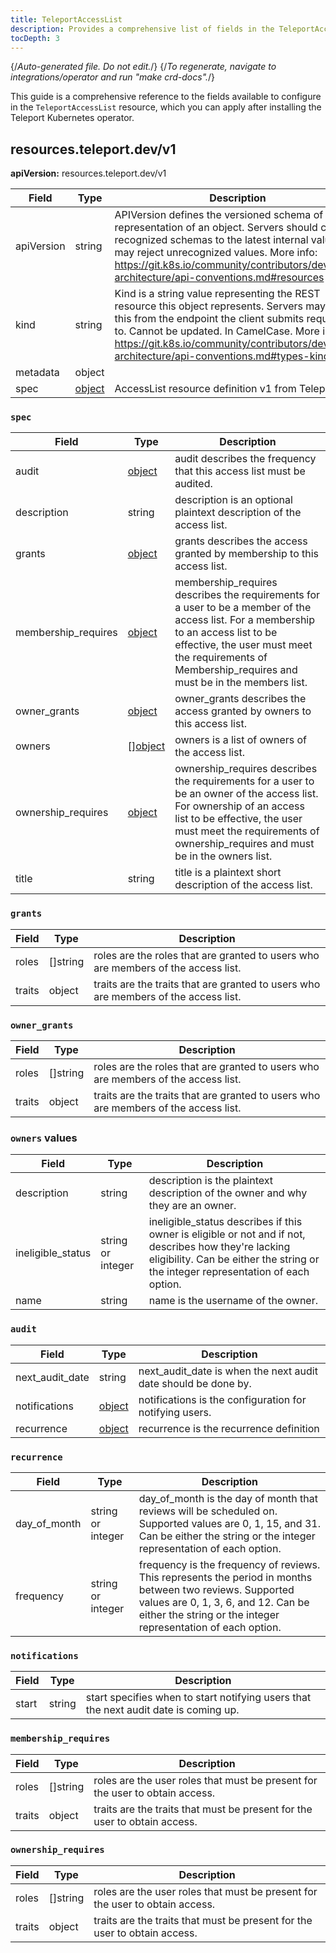 ```yaml
---
title: TeleportAccessList
description: Provides a comprehensive list of fields in the TeleportAccessList resource available through the Teleport Kubernetes operator.
tocDepth: 3
---
```


{/*Auto-generated file. Do not edit.*/}
{/*To regenerate, navigate to integrations/operator and run "make crd-docs".*/}

This guide is a comprehensive reference to the fields available to configure in
the `TeleportAccessList` resource, which you can apply after installing
the Teleport Kubernetes operator.


## resources.teleport.dev/v1

**apiVersion:** resources.teleport.dev/v1

|Field|Type|Description|
|---|---|---|
|apiVersion|string|APIVersion defines the versioned schema of this representation of an object. Servers should convert recognized schemas to the latest internal value, and may reject unrecognized values. More info: https://git.k8s.io/community/contributors/devel/sig-architecture/api-conventions.md#resources|
|kind|string|Kind is a string value representing the REST resource this object represents. Servers may infer this from the endpoint the client submits requests to. Cannot be updated. In CamelCase. More info: https://git.k8s.io/community/contributors/devel/sig-architecture/api-conventions.md#types-kinds|
|metadata|object||
|spec|[object](#spec)|AccessList resource definition v1 from Teleport|

### `spec`

|Field|Type|Description|
|---|---|---|
|audit|[object](#`spec`audit)|audit describes the frequency that this access list must be audited.|
|description|string|description is an optional plaintext description of the access list.|
|grants|[object](#`spec`grants)|grants describes the access granted by membership to this access list.|
|membership_requires|[object](#`spec`membership_requires)|membership_requires describes the requirements for a user to be a member of the access list. For a membership to an access list to be effective, the user must meet the requirements of Membership_requires and must be in the members list.|
|owner_grants|[object](#`spec`owner_grants)|owner_grants describes the access granted by owners to this access list.|
|owners|[][object](#owners-values)|owners is a list of owners of the access list.|
|ownership_requires|[object](#`spec`ownership_requires)|ownership_requires describes the requirements for a user to be an owner of the access list. For ownership of an access list to be effective, the user must meet the requirements of ownership_requires and must be in the owners list.|
|title|string|title is a plaintext short description of the access list.|

### `grants`

|Field|Type|Description|
|---|---|---|
|roles|[]string|roles are the roles that are granted to users who are members of the access list.|
|traits|object|traits are the traits that are granted to users who are members of the access list.|

### `owner_grants`

|Field|Type|Description|
|---|---|---|
|roles|[]string|roles are the roles that are granted to users who are members of the access list.|
|traits|object|traits are the traits that are granted to users who are members of the access list.|

### `owners` values

|Field|Type|Description|
|---|---|---|
|description|string|description is the plaintext description of the owner and why they are an owner.|
|ineligible_status|string or integer|ineligible_status describes if this owner is eligible or not and if not, describes how they're lacking eligibility. Can be either the string or the integer representation of each option.|
|name|string|name is the username of the owner.|

### `audit`

|Field|Type|Description|
|---|---|---|
|next_audit_date|string|next_audit_date is when the next audit date should be done by.|
|notifications|[object](#`audit`notifications)|notifications is the configuration for notifying users.|
|recurrence|[object](#`audit`recurrence)|recurrence is the recurrence definition|

### `recurrence`

|Field|Type|Description|
|---|---|---|
|day_of_month|string or integer|day_of_month is the day of month that reviews will be scheduled on. Supported values are 0, 1, 15, and 31. Can be either the string or the integer representation of each option.|
|frequency|string or integer|frequency is the frequency of reviews. This represents the period in months between two reviews. Supported values are 0, 1, 3, 6, and 12. Can be either the string or the integer representation of each option.|

### `notifications`

|Field|Type|Description|
|---|---|---|
|start|string|start specifies when to start notifying users that the next audit date is coming up.|

### `membership_requires`

|Field|Type|Description|
|---|---|---|
|roles|[]string|roles are the user roles that must be present for the user to obtain access.|
|traits|object|traits are the traits that must be present for the user to obtain access.|

### `ownership_requires`

|Field|Type|Description|
|---|---|---|
|roles|[]string|roles are the user roles that must be present for the user to obtain access.|
|traits|object|traits are the traits that must be present for the user to obtain access.|

